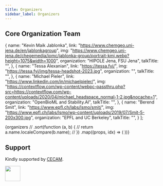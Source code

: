```yaml
---
title: Organizers
sidebar_label: Organizers
---
```



## Core Organization Team

  {
    name: "Kevin Maik Jablonka",
    link: "https://www.chemgeo.uni-jena.de/en/jablonkagroup",
    img: "https://www.chemgeo.uni-jena.de/chegemedia/iomc/jablonka-group/portrait-kmj.webp?height=1075&width=1000",
    organization: "HIPOLE Jena, FSU Jena",
    talkTitle: "",
  },
  {
    name: "Tessa Alexanian",
    link: "https://tessa.fyi/",
    img: "https://tessa.fyi/img/tessa-headshot-2023.jpg",
    organization: "",
    talkTitle: "",
  },
  {
    name: "Michael Pieler",
    link: "https://www.linkedin.com/in/michaelpieler/",
    img: "https://contextflow.com/wp-content/webpc-passthru.php?src=https://contextflow.com/wp-content/uploads/2020/04/michael_headspace_normal-1-2.jpg&nocache=1",
    organization: "OpenBioML and Stability.AI",
        talkTitle: "",
  },
  {
    name: "Berend Smit",
    link: "https://www.epfl.ch/labs/lsmo/smit/",
    img: "https://www.epfl.ch/labs/lsmo/wp-content/uploads/2019/07/Smit-5-200x300.jpg",
    organization: "EPFL and UC Berkeley",
        talkTitle: "",
  }
];

<div className="container">
  <div className="row">
    {organizers
      // .sort(function (a, b) {
      //   return a.name.localeCompare(b.name);
      // })
      .map((props, idx) => (
        <Card key={idx} {...props} />
      ))}
  </div>
</div>



## Support

Kindly supported by [CECAM](https://www.cecam.org).
 
 <img height='50' src="https://www.cecam.org/themes/cecam/assets/images/logo.png"/> 



